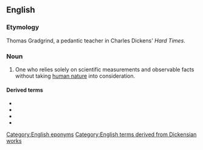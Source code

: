==English==

===Etymology===
Thomas Gradgrind, a pedantic teacher in Charles Dickens' ''Hard Times''.

===Noun===
{{en-noun}}

# One who relies solely on scientific measurements and observable facts without taking [[human nature]] into consideration.

====Derived terms====
* {{l|en|Gradgrindery}}
* {{l|en|Gradgrindian}}
* {{l|en|Gradgrindish}}
* {{l|en|Gradgrindism}}

[[Category:English eponyms]]
[[Category:English terms derived from Dickensian works]]